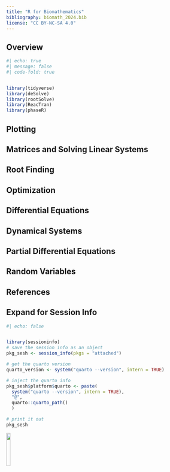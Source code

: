 ```yaml
---
title: "R for Biomathematics"
bibliography: biomath_2024.bib
license: "CC BY-NC-SA 4.0"
---
```


## Overview


```r
#| echo: true
#| message: false
#| code-fold: true


library(tidyverse)
library(deSolve)
library(rootSolve)
library(ReacTran)
library(phaseR)
```


## Plotting 



## Matrices and Solving Linear Systems




## Root Finding



## Optimization



## Differential Equations



## Dynamical Systems



## Partial Differential Equations



## Random Variables


## References

::: {#refs}
:::


:::{.callout-tip collapse="true"}
## Expand for Session Info
```r
#| echo: false


library(sessioninfo)
# save the session info as an object
pkg_sesh <- session_info(pkgs = "attached")

# get the quarto version
quarto_version <- system("quarto --version", intern = TRUE)

# inject the quarto info
pkg_sesh$platform$quarto <- paste(
  system("quarto --version", intern = TRUE), 
  "@", 
  quarto::quarto_path()
  )

# print it out
pkg_sesh
```

:::


[![](http://mirrors.creativecommons.org/presskit/buttons/88x31/png/by-nc-sa.png?raw=1){fig-align="left" width=15%}](https://creativecommons.org/licenses/by-nc-sa/4.0/legalcode)

